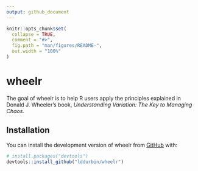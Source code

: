 ```yaml
---
output: github_document
---
```


<!-- README.md is generated from README.Rmd. Please edit that file -->

```r
knitr::opts_chunk$set(
  collapse = TRUE,
  comment = "#>",
  fig.path = "man/figures/README-",
  out.width = "100%"
)
```

# wheelr

<!-- badges: start -->
<!-- badges: end -->

The goal of wheelr is to help R users apply the principles explained in Donald J. Wheeler's book, *Understanding Variation: The Key to Managing Chaos*.

## Installation

You can install the development version of wheelr from [GitHub](https://github.com/) with:

``` r
# install.packages("devtools")
devtools::install_github("lddurbin/wheelr")
```

